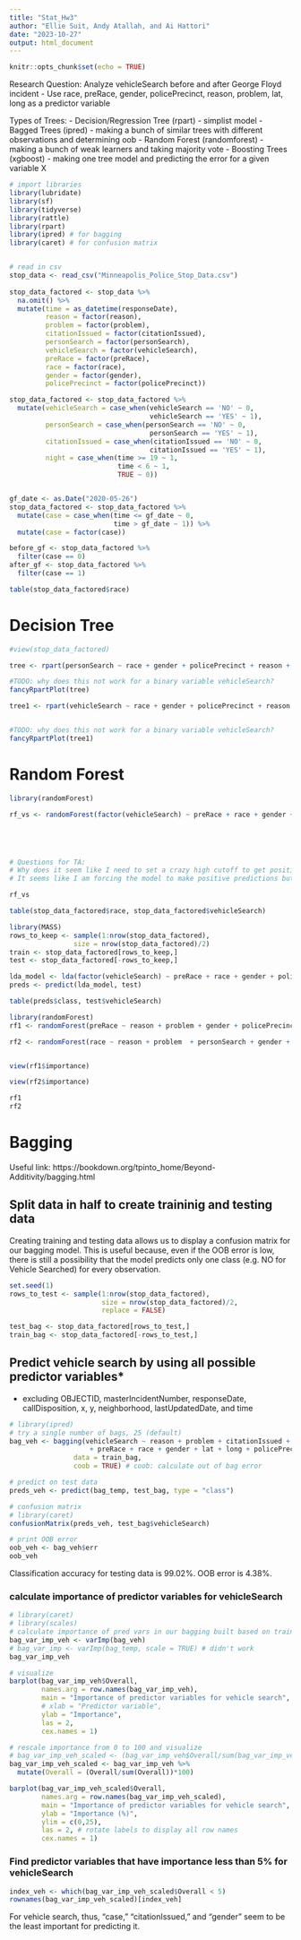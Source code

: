 ```yaml
---
title: "Stat_Hw3"
author: "Ellie Suit, Andy Atallah, and Ai Hattori"
date: "2023-10-27"
output: html_document
---
```


```r
knitr::opts_chunk$set(echo = TRUE)
```

Research Question: 
Analyze vehicleSearch before and after George Floyd incident
- Use race, preRace, gender, policePrecinct, reason, problem, lat, long as a predictor variable 


Types of Trees: 
- Decision/Regression Tree (rpart) - simplist model 
- Bagged Trees (ipred) - making a bunch of similar trees with different observations and determining oob 
- Random Forest (randomforest) - making a bunch of weak learners and taking majority vote
- Boosting Trees (xgboost) - making one tree model and predicting the error for a given variable X 



```r
# import libraries
library(lubridate)
library(sf)
library(tidyverse)
library(rattle)
library(rpart)
library(ipred) # for bagging
library(caret) # for confusion matrix


# read in csv
stop_data <- read_csv("Minneapolis_Police_Stop_Data.csv")
  
stop_data_factored <- stop_data %>%
  na.omit() %>%
  mutate(time = as_datetime(responseDate),
         reason = factor(reason),
         problem = factor(problem),
         citationIssued = factor(citationIssued),
         personSearch = factor(personSearch),
         vehicleSearch = factor(vehicleSearch),
         preRace = factor(preRace),
         race = factor(race),
         gender = factor(gender),
         policePrecinct = factor(policePrecinct))

stop_data_factored <- stop_data_factored %>%
  mutate(vehicleSearch = case_when(vehicleSearch == 'NO' ~ 0,
                                   vehicleSearch == 'YES' ~ 1),
         personSearch = case_when(personSearch == 'NO' ~ 0,
                                   personSearch == 'YES' ~ 1),
         citationIssued = case_when(citationIssued == 'NO' ~ 0,
                                   citationIssued == 'YES' ~ 1),
         night = case_when(time >= 19 ~ 1,
                           time < 6 ~ 1,
                           TRUE ~ 0))



```


```r
gf_date <- as.Date("2020-05-26")
stop_data_factored <- stop_data_factored %>%
  mutate(case = case_when(time <= gf_date ~ 0,
                          time > gf_date ~ 1)) %>%
  mutate(case = factor(case))

before_gf <- stop_data_factored %>%
  filter(case == 0) 
after_gf <- stop_data_factored %>%
  filter(case == 1)


```
```r
table(stop_data_factored$race)
```


# Decision Tree
```r
#view(stop_data_factored)

tree <- rpart(personSearch ~ race + gender + policePrecinct + reason + problem + case + lat + long + preRace, data = stop_data_factored) 

#TODO: why does this not work for a binary variable vehicleSearch? 
fancyRpartPlot(tree)

```

```r
tree1 <- rpart(vehicleSearch ~ race + gender + policePrecinct + reason + problem + case + lat + long + preRace, data = stop_data_factored)


#TODO: why does this not work for a binary variable vehicleSearch? 
fancyRpartPlot(tree1)
```

# Random Forest

```r
library(randomForest)

rf_vs <- randomForest(factor(vehicleSearch) ~ preRace + race + gender + case + policePrecinct + night + reason + problem, data = stop_data_factored, cutoff = c(0.999999, 0.000001), ntree = 200, importance = TRUE)





# Questions for TA:
# Why does it seem like I need to set a crazy high cutoff to get positive predictions in when in the simple decision tree it seemed to output values that were not too far away from 0.5 
# It seems like I am forcing the model to make positive predictions but it ends up predicting false positives - is there other parameters I can tune to reduce the number of false negatives (already tried mtry and ntree) 
```


```r
rf_vs

table(stop_data_factored$race, stop_data_factored$vehicleSearch)
```

```r
library(MASS)
rows_to_keep <- sample(1:nrow(stop_data_factored),
                size = nrow(stop_data_factored)/2)
train <- stop_data_factored[rows_to_keep,]
test <- stop_data_factored[-rows_to_keep,] 

lda_model <- lda(factor(vehicleSearch) ~ preRace + race + gender + policePrecinct + reason + problem, data = train)
preds <- predict(lda_model, test)

table(preds$class, test$vehicleSearch)
```




```r
library(randomForest)
rf1 <- randomForest(preRace ~ reason + problem + gender + policePrecinct + night + lat + long, data = stop_data_factored, mtry = 4, importance = TRUE) 

rf2 <- randomForest(race ~ reason + problem  + personSearch + gender + policePrecinct + lat + long, data = stop_data_factored, mtry = 4, importance = TRUE)


view(rf1$importance)

view(rf2$importance) 

rf1
rf2
```


# Bagging

Useful link: https://bookdown.org/tpinto_home/Beyond-Additivity/bagging.html 

## Split data in half to create traininig and testing data

Creating training and testing data allows us to display a confusion matrix for our bagging model.
This is useful because, even if the OOB error is low, there is still a possibility that the model predicts only one class (e.g. NO for Vehicle Searched) for every observation. 

```r
set.seed(1)
rows_to_test <- sample(1:nrow(stop_data_factored),
                       size = nrow(stop_data_factored)/2,
                       replace = FALSE) 

test_bag <- stop_data_factored[rows_to_test,]
train_bag <- stop_data_factored[-rows_to_test,]
```

## Predict vehicle search by using all possible predictor variables*

* excluding OBJECTID, masterIncidentNumber, responseDate, callDisposition, x, y, neighborhood, lastUpdatedDate, and time

```r
# library(ipred)
# try a single number of bags, 25 (default)
bag_veh <- bagging(vehicleSearch ~ reason + problem + citationIssued + personSearch
                    + preRace + race + gender + lat + long + policePrecinct + case,
                data = train_bag,
                coob = TRUE) # coob: calculate out of bag error

# predict on test data
preds_veh <- predict(bag_temp, test_bag, type = "class")

# confusion matrix
# library(caret)
confusionMatrix(preds_veh, test_bag$vehicleSearch)

# print OOB error
oob_veh <- bag_veh$err
oob_veh
```

Classification accuracy for testing data is 99.02%. OOB error is 4.38%.

### calculate importance of predictor variables for vehicleSearch
```r
# library(caret)
# library(scales)
# calculate importance of pred vars in our bagging built based on training data
bag_var_imp_veh <- varImp(bag_veh)
# bag_var_imp <- varImp(bag_temp, scale = TRUE) # didn't work
bag_var_imp_veh

# visualize
barplot(bag_var_imp_veh$Overall,
        names.arg = row.names(bag_var_imp_veh),
        main = "Importance of predictor variables for vehicle search",
        # xlab = "Predictor variable",
        ylab = "Importance",
        las = 2,
        cex.names = 1)

# rescale importance from 0 to 100 and visualize
# bag_var_imp_veh_scaled <- (bag_var_imp_veh$Overall/sum(bag_var_imp_veh$Overall))*100
bag_var_imp_veh_scaled <- bag_var_imp_veh %>%
  mutate(Overall = (Overall/sum(Overall))*100)

barplot(bag_var_imp_veh_scaled$Overall,
        names.arg = row.names(bag_var_imp_veh_scaled),
        main = "Importance of predictor variables for vehicle search",
        ylab = "Importance (%)",
        ylim = c(0,25),
        las = 2, # rotate labels to display all row names
        cex.names = 1)
```

### Find predictor variables that have importance less than 5% for vehicleSearch
```r
index_veh <- which(bag_var_imp_veh_scaled$Overall < 5)
rownames(bag_var_imp_veh_scaled)[index_veh]
```


For vehicle search, thus, "case," "citationIssued," and "gender" seem to be the least important for predicting it. 

